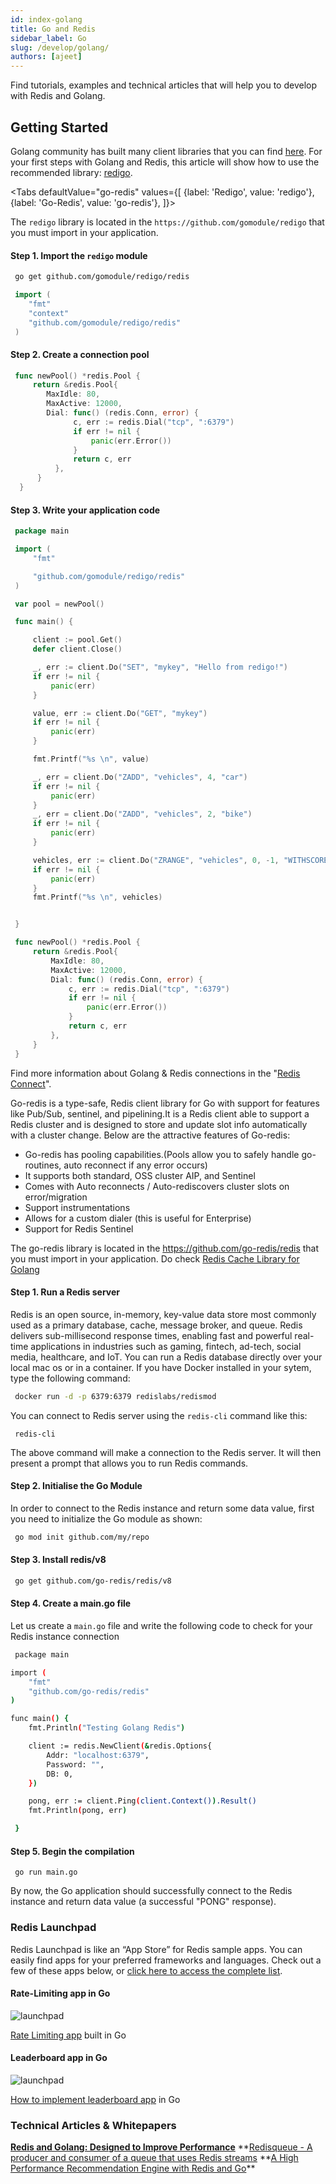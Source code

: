 ```yaml
---
id: index-golang
title: Go and Redis
sidebar_label: Go
slug: /develop/golang/
authors: [ajeet]
---
```



Find tutorials, examples and technical articles that will help you to develop with Redis and Golang.

## Getting Started

Golang community has built many client libraries that you can find [here](https://redis.io/clients#go).
For your first steps with Golang and Redis, this article will show how to use the recommended library: [redigo](https://github.com/gomodule/redigo).

 <Tabs
  defaultValue="go-redis"
  values={[
    {label: 'Redigo', value: 'redigo'},
    {label: 'Go-Redis', value: 'go-redis'},
  ]}>
  <TabItem value="redigo">

The `redigo` library is located in the `https://github.com/gomodule/redigo` that you must import in your application.

#### Step 1. Import the `redigo` module

```bash
 go get github.com/gomodule/redigo/redis
```

```go
 import (
    "fmt"
    "context"
    "github.com/gomodule/redigo/redis"
 )
```

#### Step 2. Create a connection pool

```go
 func newPool() *redis.Pool {
     return &redis.Pool{
        MaxIdle: 80,
        MaxActive: 12000,
        Dial: func() (redis.Conn, error) {
              c, err := redis.Dial("tcp", ":6379")
              if err != nil {
                  panic(err.Error())
              }
              return c, err
          },
      }
  }
```

#### Step 3. Write your application code

```go
 package main

 import (
     "fmt"

     "github.com/gomodule/redigo/redis"
 )

 var pool = newPool()

 func main() {

     client := pool.Get()
     defer client.Close()

     _, err := client.Do("SET", "mykey", "Hello from redigo!")
     if err != nil {
         panic(err)
     }

     value, err := client.Do("GET", "mykey")
     if err != nil {
         panic(err)
     }

     fmt.Printf("%s \n", value)

     _, err = client.Do("ZADD", "vehicles", 4, "car")
     if err != nil {
         panic(err)
     }
     _, err = client.Do("ZADD", "vehicles", 2, "bike")
     if err != nil {
         panic(err)
     }

     vehicles, err := client.Do("ZRANGE", "vehicles", 0, -1, "WITHSCORES")
     if err != nil {
         panic(err)
     }
     fmt.Printf("%s \n", vehicles)


 }

 func newPool() *redis.Pool {
     return &redis.Pool{
         MaxIdle: 80,
         MaxActive: 12000,
         Dial: func() (redis.Conn, error) {
             c, err := redis.Dial("tcp", ":6379")
             if err != nil {
                 panic(err.Error())
             }
             return c, err
         },
     }
 }
```

Find more information about Golang & Redis connections in the "[Redis Connect](https://github.com/redis-developer/redis-connect/tree/master/golang/redigo)".

  </TabItem>
<TabItem value="go-redis">

Go-redis is a type-safe, Redis client library for Go with support for features like Pub/Sub, sentinel, and pipelining.It is a Redis client able to support a Redis cluster and is designed to store and update slot info automatically with a cluster change. Below are the attractive features of Go-redis:

- Go-redis has pooling capabilities.(Pools allow you to safely handle go-routines, auto reconnect if any error occurs)
- It supports both standard, OSS cluster AIP, and Sentinel
- Comes with Auto reconnects / Auto-rediscovers cluster slots on error/migration
- Support instrumentations
- Allows for a custom dialer (this is useful for Enterprise)
- Support for Redis Sentinel

The go-redis library is located in the https://github.com/go-redis/redis that you must import in your application.
Do check [Redis Cache Library for Golang](https://github.com/go-redis/cache)

#### Step 1. Run a Redis server

Redis is an open source, in-memory, key-value data store most commonly used as a primary database, cache, message broker, and queue. Redis delivers sub-millisecond response times, enabling fast and powerful real-time applications in industries such as gaming, fintech, ad-tech, social media, healthcare, and IoT. You can run a Redis database directly over your local mac os or in a container. If you have Docker installed in your sytem, type the following command:

```bash
 docker run -d -p 6379:6379 redislabs/redismod
```

You can connect to Redis server using the `redis-cli` command like this:

```
 redis-cli
```

The above command will make a connection to the Redis server. It will then present a prompt that allows you to run Redis commands.

#### Step 2. Initialise the Go Module

In order to connect to the Redis instance and return some data value, first you need to initialize the Go module as shown:

```bash
 go mod init github.com/my/repo
```

#### Step 3. Install redis/v8

```bash
 go get github.com/go-redis/redis/v8
```

#### Step 4. Create a main.go file

Let us create a `main.go` file and write the following code to check for your Redis instance connection

```bash
 package main

import (
    "fmt"
    "github.com/go-redis/redis"
)

func main() {
    fmt.Println("Testing Golang Redis")

    client := redis.NewClient(&redis.Options{
        Addr: "localhost:6379",
        Password: "",
        DB: 0,
    })

    pong, err := client.Ping(client.Context()).Result()
    fmt.Println(pong, err)

 }
```

#### Step 5. Begin the compilation

```
 go run main.go
```

By now, the Go application should successfully connect to the Redis instance and return data value (a successful "PONG" response).

 </TabItem>

</Tabs>

### Redis Launchpad

Redis Launchpad is like an “App Store” for Redis sample apps. You can easily find apps for your preferred frameworks and languages.
Check out a few of these apps below, or [click here to access the complete list](https://launchpad.redis.com).

<div class="row text--center">

<div class="col ">
<div className="ri-container">

#### Rate-Limiting app in Go

![launchpad](images/ratelimitinggo.png)

[Rate Limiting app](http://launchpad.redis.com/?id=project%3Abasic-redis-rate-limiting-demo-go-lang) built in Go

</div>
</div>

<div class="col">
<div className="ri-container">

#### Leaderboard app in Go

![launchpad](images/leaderboardgo.png)

[How to implement leaderboard app](https://launchpad.redis.com/?id=project%3Abasic-redis-leaderboard-demo-python) in Go

</div>
</div>
</div>

### Technical Articles & Whitepapers

**[Redis and Golang: Designed to Improve Performance](https://redis.com/blog/redis-go-designed-improve-performance/)**
**[Redisqueue - A producer and consumer of a queue that uses Redis streams](https://pkg.go.dev/github.com/robinjoseph08/redisqueue#section-readme)
**[A High Performance Recommendation Engine with Redis and Go](https://redis.com/docs/ultra-fast-recommendations-engine-using-redis-go/)\*\*
